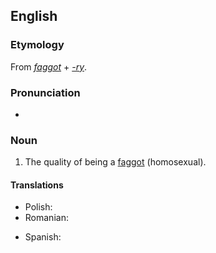 ==English==

===Etymology===
From ''[[faggot]]'' + ''[[-ry]]''.

===Pronunciation===
* {{IPA|/ˈfæɡətɹi/}}

===Noun===
{{en-noun|faggotries|-}}

# {{pejorative|slang}} The quality of being a [[faggot]] (homosexual).

====Translations====
{{trans-top|the quality of being a faggot}}
* Polish: {{t-|pl|pedalstwo|n}}
* Romanian: {{t-|ro|poponaritate|f}}
{{trans-mid}}
* Spanish: {{t-|es|mariconería|f}}
{{trans-bottom}}